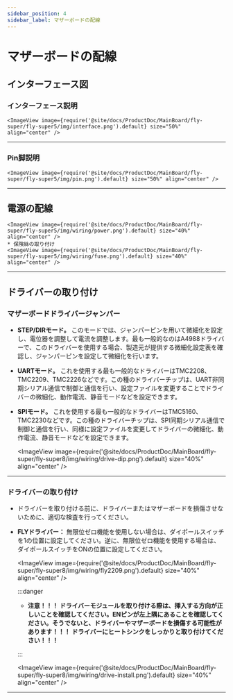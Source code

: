 ```yaml
---
sidebar_position: 4
sidebar_label: マザーボードの配線
---
```





# マザーボードの配線

## インターフェース図

### インターフェース説明

    <ImageView image={require('@site/docs/ProductDoc/MainBoard/fly-super/fly-super5/img/interface.png').default} size="50%" align="center" />

----

### Pin脚説明

    <ImageView image={require('@site/docs/ProductDoc/MainBoard/fly-super/fly-super5/img/pin.png').default} size="50%" align="center" />

---

## 電源の配線

    <ImageView image={require('@site/docs/ProductDoc/MainBoard/fly-super/fly-super5/img/wiring/power.png').default} size="40%" align="center" />
    * 保険絲の取り付け
    <ImageView image={require('@site/docs/ProductDoc/MainBoard/fly-super/fly-super5/img/wiring/fuse.png').default} size="40%" align="center" />

----

## ドライバーの取り付け

### マザーボードドライバージャンパー

* **STEP/DIRモード。** このモードでは、ジャンパーピンを用いて微細化を設定し、電位器を調整して電流を調整します。最も一般的なのはA4988ドライバーで、このドライバーを使用する場合、製造元が提供する微細化設定表を確認し、ジャンパーピンを設定して微細化を行います。
* **UARTモード。** これを使用する最も一般的なドライバーはTMC2208、TMC2209、TMC2226などです。この種のドライバーチップは、UART非同期シリアル通信で制御と通信を行い、設定ファイルを変更することでドライバーの微細化、動作電流、静音モードなどを設定できます。
* **SPIモード。** これを使用する最も一般的なドライバーはTMC5160、TMC2230などです。この種のドライバーチップは、SPI同期シリアル通信で制御と通信を行い、同様に設定ファイルを変更してドライバーの微細化、動作電流、静音モードなどを設定できます。

    <ImageView image={require('@site/docs/ProductDoc/MainBoard/fly-super/fly-super8/img/wiring/drive-dip.png').default} size="40%" align="center" />

----

### ドライバーの取り付け

* ドライバーを取り付ける前に、ドライバーまたはマザーボードを損傷させないために、適切な検査を行ってください。
* **FLYドライバー：** 無限位ゼロ機能を使用しない場合は、ダイポールスイッチを1の位置に設定してください。逆に、無限位ゼロ機能を使用する場合は、ダイポールスイッチをONの位置に設定してください。

    <ImageView image={require('@site/docs/ProductDoc/MainBoard/fly-super/fly-super8/img/wiring/fly2209.png').default} size="40%" align="center" />

    :::danger

    * **注意！！！ ドライバーモジュールを取り付ける際は、挿入する方向が正しいことを確認してください。ENピンが左上隅にあることを確認してください。そうでないと、ドライバーやマザーボードを損傷する可能性があります！！！ ドライバーにヒートシンクをしっかりと取り付けてください！！！**

    :::

    <ImageView image={require('@site/docs/ProductDoc/MainBoard/fly-super/fly-super8/img/wiring/drive-install.png').default} size="40%" align="center" />


----